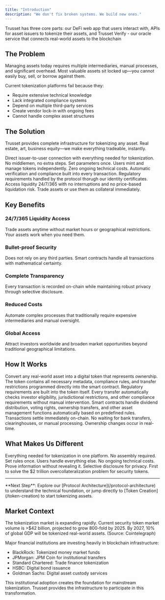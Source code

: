 ```yaml
---
title: "Introduction"
description: "We don't fix broken systems. We build new ones."
---
```


Trusset has three core parts: our DeFi web app that users interact with, APIs for asset issuers to tokenize their assets, and Trusset Verify - our oracle service that connects real-world assets to the blockchain

## The Problem

Managing assets today requires multiple intermediaries, manual processes, and significant overhead. Most valuable assets sit locked up—you cannot easily buy, sell, or borrow against them.

Current tokenization platforms fail because they:
- Require extensive technical knowledge
- Lack integrated compliance systems  
- Depend on multiple third-party services
- Create vendor lock-in with ongoing fees
- Cannot handle complex asset structures

## The Solution

Trusset provides complete infrastructure for tokenizing any asset. Real estate, art, business equity—we make everything tradeable, instantly.

<CardGroup cols={2}>
  <Card title="Direct Connection" icon="link">
    Direct issuer-to-user connection with everything needed for tokenization. No middlemen, no extra steps.
  </Card>
  
  <Card title="Zero Technical Costs" icon="circle-dollar-to-slot">
    Set parameters once. Users mint and manage tokens independently. Zero ongoing technical costs.
  </Card>
  
  <Card title="Built-in Compliance" icon="shield-check">
    Automatic verification and compliance built into every transaction. Regulatory requirements handled by the protocol thorugh our identity certificates.
  </Card>
  
  <Card title="Instant Liquidity" icon="droplet">
    Access liquidity 24/7/365 with no interruptions and no price-based liquidation risk. Trade assets or use them as collateral immediately.
  </Card>
</CardGroup>

## Key Benefits

### 24/7/365 Liquidity Access
Trade assets anytime without market hours or geographical restrictions. Your assets work when you need them.

### Bullet-proof Security  
Does not rely on any third parties. Smart contracts handle all transactions with mathematical certainty.

### Complete Transparency
Every transaction is recorded on-chain while maintaining robust privacy through selective disclosure.

### Reduced Costs
Automate complex processes that traditionally require expensive intermediaries and manual oversight.

### Global Access
Attract investors worldwide and broaden market opportunities beyond traditional geographical limitations.

## How It Works

<Accordion title="Asset Tokenization">
  Convert any real-world asset into a digital token that represents ownership. The token contains all necessary metadata, compliance rules, and transfer restrictions programmed directly into the smart contract.
</Accordion>

<Accordion title="Compliance by Design">
  Regulatory requirements are built into the token itself. Every transfer automatically checks investor eligibility, jurisdictional restrictions, and other compliance requirements without manual intervention.
</Accordion>

<Accordion title="Automated Management">
  Smart contracts handle dividend distribution, voting rights, ownership transfers, and other asset management functions automatically based on predefined rules.
</Accordion>

<Accordion title="Instant Settlement">
  Transactions settle immediately on-chain. No waiting for bank transfers, clearinghouses, or manual processing. Ownership changes occur in real-time.
</Accordion>

## What Makes Us Different

<CardGroup cols={2}>
  <Card title="End-to-End Solution" icon="network-wired">
    Everything needed for tokenization in one platform. No assembly required.
  </Card>
  
  <Card title="Zero Issuer Fees" icon="circle-dollar-to-slot">
    Set rules once. Users handle everything else. No ongoing technical costs.
  </Card>
  
  <Card title="Built-in Identity" icon="fingerprint">
    Prove information without revealing it. Selective disclosure for privacy.
  </Card>
  
  <Card title="Credit Solutions" icon="scale-balanced">
    First to solve the $2 trillion overcollateralization problem for security tokens.
  </Card>
</CardGroup>

---

<Info>
  **Next Step**: Explore our [Protocol Architecture](/protocol-architecture) to understand the technical foundation, or jump directly to [Token Creation](/token-creation) to start tokenizing assets.
</Info>

## Market Context

The tokenization market is expanding rapidly. Current security token market volume is >$42 billion, projected to grow 800-fold by 2025. By 2027, 10% of global GDP will be tokenized real-world assets. (Source: Cointelegraph)

Major financial institutions are investing heavily in blockchain infrastructure:
- BlackRock: Tokenized money market funds
- JPMorgan: JPM Coin for institutional transfers  
- Standard Chartered: Trade finance tokenization
- HSBC: Digital bond issuance
- Goldman Sachs: Digital asset custody services

This institutional adoption creates the foundation for mainstream tokenization. Trusset provides the infrastructure to participate in this transformation.